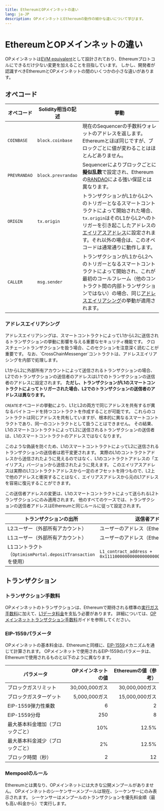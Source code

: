 ```yaml
---
title: EthereumとOPメインネットの違い
lang: ja-JP
description: OPメインネットとEthereumの動作の細かな違いについて学びます。
---
```



# EthereumとOPメインネットの違い

OPメインネットは[EVM equivalent](https://web.archive.org/web/20231127160757/https://medium.com/ethereum-optimism/introducing-evm-equivalence-5c2021deb306)として設計されており、Ethereumプロトコルにできるだけ少ない変更を加えることを目指しています。
しかし、開発者が認識すべきEthereumとOPメインネットの間のいくつかの小さな違いがあります。

## オペコード

| オペコード     | Solidity相当の記述        | 挙動                                                                                                                                            |
| -------------- | ------------------------- | ----------------------------------------------------------------------------------------------------------------------------------------------- |
| `COINBASE`     | `block.coinbase`          | 現在のSequencerの手数料ウォレットのアドレスを返します。Ethereumとほぼ同じですが、ブロックごとに値が変わることはほとんどありません。              |
| `PREVRANDAO`   | `block.prevrandao`        | Sequencerによりブロックごとに**擬似乱数**で設定され、Ethereumの[RANDAO](https://eips.ethereum.org/EIPS/eip-4399)による強い保証とは異なります。 |
| `ORIGIN`       | `tx.origin`               | トランザクションがL1からL2へのトリガーとなるスマートコントラクトによって開始された場合、`tx.origin`はそのL1からL2へのトリガーを引き起こしたアドレスの[エイリアスアドレス](#address-aliasing)に設定されます。それ以外の場合は、このオペコードは通常通りに動作します。 |
| `CALLER`       | `msg.sender`              | トランザクションがL1からL2へのトリガーとなるスマートコントラクトによって開始され、これが最初のコールフレーム（他のコントラクト間の内部トランザクションではない）の場合、同じ[アドレスエイリアシング](#address-aliasing)の挙動が適用されます。 |

### アドレスエイリアシング

<Callout>
  アドレスエイリアシングは、スマートコントラクトによってL1からL2に送信されるトランザクションの挙動に影響を与える重要なセキュリティ機能です。
  クロスチェーントランザクションを扱う場合、このセクションを注意深く読むことが重要です。
  なお、`CrossChainMessenger`コントラクトは、アドレスエイリアシングを内部で処理します。
</Callout>

L1からL2に外部所有アカウントによって送信されるトランザクションの場合、L2でのトランザクションの送信者のアドレスはL1でのトランザクションの送信者のアドレスに設定されます。
**ただし、トランザクションがL1のスマートコントラクトによってトリガーされた場合、L2でのトランザクションの送信者のアドレスは異なります。**

`CREATE`オペコードの挙動により、L1とL2の両方で同じアドレスを共有するが異なるバイトコードを持つコントラクトを作成することが可能です。
これらのコントラクトは同じアドレスを共有していますが、根本的に異なるスマートコントラクトであり、同一のコントラクトとして扱うことはできません。
その結果、L1のスマートコントラクトによってL2に送信されるトランザクションの送信者は、L1のスマートコントラクトのアドレスではなくなります。

このような偽装を防ぐため、L1のスマートコントラクトによってL2に送信されるトランザクションの送信者は若干変更されます。
実際のL1のコントラクトアドレスから送信されたように見えるのではなく、L1のコントラクトアドレスの「エイリアス」バージョンから送信されたように見えます。
このエイリアスアドレスは実際のL1コントラクトアドレスから一定のオフセットを持つもので、L2上で他のアドレスと衝突することはなく、エイリアスアドレスから元のL1アドレスを容易に復元することができます。

この送信者アドレスの変更は、L1のスマートコントラクトによって送られるL2トランザクションにのみ適用されます。
他のすべてのケースでは、トランザクションの送信者アドレスはEthereumと同じルールに従って設定されます。

| トランザクションの出所                                      | 送信者アドレス                                                 |
| ----------------------------------------------------------- | ------------------------------------------------------------ |
| L2ユーザー（外部所有アカウント）                             | ユーザーのアドレス（Ethereumと同じ）                           |
| L1ユーザー（外部所有アカウント）                             | ユーザーのアドレス（Ethereumと同じ）                           |
| L1コントラクト（`OptimismPortal.depositTransaction`を使用） | `L1_contract_address + 0x1111000000000000000000000000000000001111` |

## トランザクション

### トランザクション手数料

OPメインネットのトランザクションは、Ethereumで期待される標準の[実行ガス手数料](/stack/transactions/fees#execution-gas-fee)に加えて、[L1データ料金](/stack/transactions/fees#the-l1-data-fee)を支払う必要があります。
詳細については、[OPメインネットトランザクション手数料](/stack/transactions/fees)ガイドを参照してください。

### EIP-1559パラメータ

OPメインネットの基本料金は、Ethereumと同様に、[EIP-1559](https://notes.ethereum.org/@vbuterin/eip-1559-faq)メカニズムを通じて計算されます。
OPメインネットで使用されるEIP-1559のパラメータは、Ethereumで使用されるものと以下のように異なります。

| パラメータ                             | OPメインネットの値 | Ethereumの値（参考） |
| ------------------------------------- | ----------------: | --------------------: |
| ブロックガスリミット                   |   30,000,000ガス  |          30,000,000ガス |
| ブロックガスターゲット                 |    5,000,000ガス  |          15,000,000ガス |
| EIP-1559弾力性乗数                     |                6  |                     2 |
| EIP-1559分母                           |              250  |                     8 |
| 最大基本料金増加（ブロックごと）       |              10%  |                 12.5% |
| 最大基本料金減少（ブロックごと）       |               2%  |                 12.5% |
| ブロック時間（秒）                     |                2  |                    12 |

### Mempoolのルール

Ethereumとは異なり、OPメインネットには大きな公開メンプールがありません。
OPメインネットのシーケンサーメンプールは現在、シーケンサーにのみ表示されます。
シーケンサーはメンプールのトランザクションを優先料金順（最も高い料金から）で実行します。